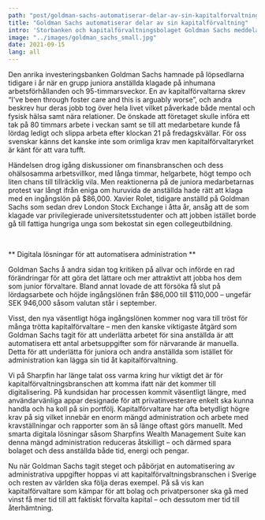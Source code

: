 ```yaml
---
path: "post/goldman-sachs-automatiserar-delar-av-sin-kapitalforvaltning"
title: "Goldman Sachs automatiserar delar av sin kapitalförvaltning"
intro: 'Storbanken och kapitalförvaltningsbolaget Goldman Sachs meddelar att de påbörjat ett automatiseringsarbete av administrativa uppgifter för att ge sina anställda mer tid att ägna åt annat. Vi på Sharpfin hoppas att fler inom kapitalförvaltningsbranschen kommer att följa deras exempel med hjälp av digitala automatiseringsverktyg.'
image: "../images/goldman_sachs_small.jpg"
date: 2021-09-15
lang: all
---
```

Den anrika investeringsbanken Goldman Sachs hamnade på löpsedlarna tidigare i år när en grupp juniora anställda klagade på inhumana arbetsförhållanden och 95-timmarsveckor. En av kapitalförvaltarna skrev “I've been through foster care and this is arguably worse”, och andra beskrev hur deras jobb tog över hela livet vilket påverkade både mental och fysisk hälsa samt nära relationer. De önskade att företaget skulle införa ett tak på 80 timmars arbete i veckan samt se till att medarbetare kunde få lördag ledigt och slippa arbeta efter klockan 21 på fredagskvällar. För oss svenskar känns det kanske inte som orimliga krav men kapitalförvaltaryrket är känt för att vara tufft.

Händelsen drog igång diskussioner om finansbranschen och dess ohälsosamma arbetsvillkor, med långa timmar, helgarbete, högt tempo och liten chans till tillräcklig vila. Men reaktionerna på de juniora medarbetarnas protest var långt ifrån eniga om huruvida de anställda hade rätt att klaga med en ingångslön på $86,000. Xavier Rolet, tidigare anställd på Goldman Sachs som sedan drev London Stock Exchange i åtta år, ansåg att de som klagade var privilegierade universitetsstudenter och att jobben istället borde gå till fattiga hungriga unga som bekostat sin egen collegeutbildning.

<br/>

** Digitala lösningar för att automatisera administration **


Goldman Sachs å andra sidan tog kritiken på allvar och införde en rad förändringar för att göra det lättare och mer attraktivt att jobba hos dem som junior förvaltare. Bland annat lovade de att försöka få slut på lördagsarbete och höjde ingångslönen från $86,000 till $110,000 – ungefär SEK 946,000 såsom valutan står i september.

Visst, den nya väsentligt höga ingångslönen kommer nog vara till tröst för många trötta kapitalförvaltare – men den kanske viktigaste åtgärd som Goldman Sachs tagit för att underlätta arbetet för sina anställda är att automatisera ett antal arbetsuppgifter som för närvarande är manuella. Detta för att underlätta för juniora och andra anställda som istället för administration kan lägga sin tid åt kapitalförvaltning.

Vi på Sharpfin har länge talat oss varma kring hur viktigt det är för kapitalförvaltningsbranschen att komma ifatt när det kommer till digitalisering. På kundsidan har processen kommit väsentligt längre, med användarvänliga appar designade för att privatinvesterare enkelt ska kunna handla och ha koll på sin portfölj. Kapitalförvaltare har ofta betydligt högre krav på sig vilket innebär en enorm mängd administration och arbete med kravställningar och rapporter som än så länge oftast görs manuellt. Med smarta digitala lösningar såsom Sharpfins Wealth Management Suite kan denna mängd administration reduceras åtskilligt – och därmed spara bolaget och dess anställda både tid, energi och pengar.

Nu när Goldman Sachs tagit steget och påbörjat en automatisering av administrativa uppgifter hoppas vi att kapitalförvaltningsbranschen i Sverige och resten av världen ska följa deras exempel. På så vis kan kapitalförvaltare som kämpar för att bolag och privatpersoner ska gå med vinst få mer tid till att faktiskt förvalta kapital – och dessutom mer tid till återhämtning.
